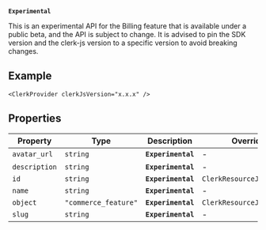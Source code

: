 **`Experimental`**

This is an experimental API for the Billing feature that is available under a public beta, and the API is subject to change.
It is advised to pin the SDK version and the clerk-js version to a specific version to avoid breaking changes.

## Example

```tsx
<ClerkProvider clerkJsVersion="x.x.x" />
```

## Properties

| Property                               | Type                 | Description        | Overrides                  |
| -------------------------------------- | -------------------- | ------------------ | -------------------------- |
| <a id="avatar_url"></a> `avatar_url`   | `string`             | **`Experimental`** | -                          |
| <a id="description"></a> `description` | `string`             | **`Experimental`** | -                          |
| <a id="id"></a> `id`                   | `string`             | **`Experimental`** | `ClerkResourceJSON.id`     |
| <a id="name"></a> `name`               | `string`             | **`Experimental`** | -                          |
| <a id="object"></a> `object`           | `"commerce_feature"` | **`Experimental`** | `ClerkResourceJSON.object` |
| <a id="slug"></a> `slug`               | `string`             | **`Experimental`** | -                          |
